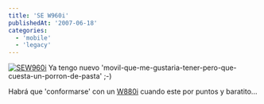 ```yaml
---
title: 'SE W960i'
publishedAt: '2007-06-18'
categories:
  - 'mobile'
  - 'legacy'
---
```


[![SEW960i](http://xataka.com/images/2007/06/sew960.jpg)](http://www.sonyericsson.com/spg.jsp?cc=es&lc=es&ver=4000&template=pip1&zone=pp&pid=10908) Ya tengo nuevo 'movil-que-me-gustaria-tener-pero-que-cuesta-un-porron-de-pasta' ;-)

Habrá que 'conformarse' con un [W880i](http://www.sonyericsson.com/spg.jsp?cc=es&lc=es&ver=4000&template=pip1&zone=pp&pid=10653) cuando este por puntos y baratito...
